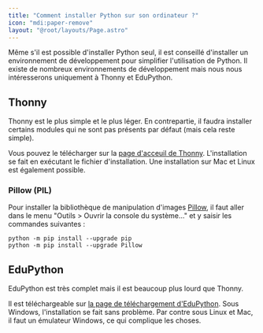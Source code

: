 ```yaml
---
title: "Comment installer Python sur son ordinateur ?"
icon: "mdi:paper-remove"
layout: "@root/layouts/Page.astro"
---
```


Même s'il est possible d'installer Python seul, il est conseillé d'installer
un environnement de développement pour simplifier l'utilisation de Python. Il
existe de nombreux environnements de développement mais nous nous
intéresserons uniquement à Thonny et EduPython.

## Thonny

Thonny est le plus simple et le plus léger. En contrepartie, il faudra
installer certains modules qui ne sont pas présents par défaut (mais cela
reste simple).

Vous pouvez le télécharger sur la [page d'acceuil de
Thonny](https://thonny.org/). L'installation se fait en exécutant le fichier
d'installation. Une installation sur Mac et Linux est également possible.

### Pillow (PIL)

Pour installer la bibliothèque de manipulation d'images
[Pillow](https://pillow.readthedocs.io/en/stable/), il faut aller dans le menu
"Outils > Ouvrir la console du système..." et y saisir les commandes suivantes
:

    
    
    python -m pip install --upgrade pip
    python -m pip install --upgrade Pillow

## EduPython

EduPython est très complet mais il est beaucoup plus lourd que Thonny.

Il est téléchargeable sur [la page de téléchargement
d'EduPython](https://edupython.tuxfamily.org/#t%C3%A9l%C3%A9chargement). Sous
Windows, l'installation se fait sans problème. Par contre sous Linux et Mac,
il faut un émulateur Windows, ce qui complique les choses.


